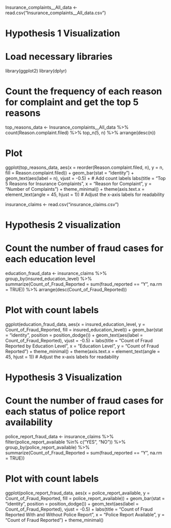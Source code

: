 Insurance_complaints__All_data <- read.csv("Insurance_complaints__All_data.csv")

# Hypothesis 1 Visualization

# Load necessary libraries
library(ggplot2)
library(dplyr)

# Count the frequency of each reason for complaint and get the top 5 reasons
top_reasons_data <- Insurance_complaints__All_data %>%
  count(Reason.complaint.filed) %>%
  top_n(5, n) %>%
  arrange(desc(n))

# Plot
ggplot(top_reasons_data, aes(x = reorder(Reason.complaint.filed, n), y = n, fill = Reason.complaint.filed)) +
  geom_bar(stat = "identity") +
  geom_text(aes(label = n), vjust = -0.5) + # Add count labels
  labs(title = "Top 5 Reasons for Insurance Complaints",
       x = "Reason for Complaint",
       y = "Number of Complaints") +
  theme_minimal() +
  theme(axis.text.x = element_text(angle = 45, hjust = 1)) # Adjust the x-axis labels for readability

insurance_claims <- read.csv("insurance_claims.csv")

# Hypothesis 2 visualization

# Count the number of fraud cases for each education level
education_fraud_data <- insurance_claims %>%
  group_by(insured_education_level) %>%
  summarize(Count_of_Fraud_Reported = sum(fraud_reported == "Y", na.rm = TRUE)) %>%
  arrange(desc(Count_of_Fraud_Reported))

# Plot with count labels
ggplot(education_fraud_data, aes(x = insured_education_level, y = Count_of_Fraud_Reported, fill = insured_education_level)) +
  geom_bar(stat = "identity", position = position_dodge()) +
  geom_text(aes(label = Count_of_Fraud_Reported), vjust = -0.5) +
  labs(title = "Count of Fraud Reported by Education Level",
       x = "Education Level",
       y = "Count of Fraud Reported") +
  theme_minimal() +
  theme(axis.text.x = element_text(angle = 45, hjust = 1)) # Adjust the x-axis labels for readability

# Hypothesis 3 Visualization

# Count the number of fraud cases for each status of police report availability
police_report_fraud_data <- insurance_claims %>%
  filter(police_report_available %in% c("YES", "NO")) %>%
  group_by(police_report_available) %>%
  summarize(Count_of_Fraud_Reported = sum(fraud_reported == "Y", na.rm = TRUE))

# Plot with count labels
ggplot(police_report_fraud_data, aes(x = police_report_available, y = Count_of_Fraud_Reported, fill = police_report_available)) +
  geom_bar(stat = "identity", position = position_dodge()) +
  geom_text(aes(label = Count_of_Fraud_Reported), vjust = -0.5) +
  labs(title = "Count of Fraud Reported With and Without Police Report",
       x = "Police Report Available",
       y = "Count of Fraud Reported") +
  theme_minimal()